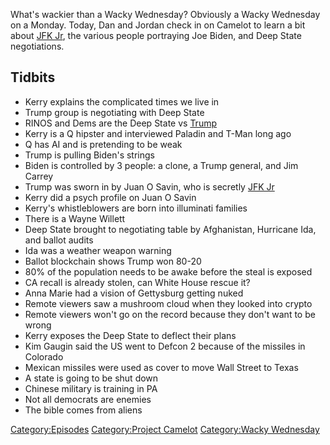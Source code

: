 {{DEFAULTSORT:
    #_EPISODE_0595:Boulder Missiles and Gettysburg Nukes
}}{{Episode
    | title           = Boulder Missiles and Gettysburg Nukes
    | caption         = Listen to this episode on [https://knowledgefight.libsyn.com/595-boulder-missiles-and-gettysburg-nukes Libsyn] [https://open.spotify.com/episode/5banZE7kDQaz62yeW7z7Og Spotify], Read the [[Transcript/595: Boulder Missiles and Gettysburg Nukes|Unofficial Transcript]]
    | episodeNumber   = 595
    | length          = 01:10:07
    | airDate         = September 13, 2021
    | episodeType     = [[:Category:Project Camelot|Project Camelot]], [[:Category:Wacky Wednesday|Wacky Wednesday]]
    | appearance      = [[Kerry Cassidy]], [[Jim Carrey]], [[Juan O Savin]], [[JFK Jr]], [[Wayne Willett]], [[Anna Marie]], [[Kim Gaugin]]
    | oocDrop         = This is in part how Atlantis was sunk
    | previousEpisode = [[594: September 7, 2021]]
    | nextEpisode     = [[596: Possibly Too Much Wacky]]
}}

{{Stub}}

What's wackier than a Wacky Wednesday? Obviously a Wacky Wednesday on a Monday. Today, Dan and Jordan check in on Camelot to learn a bit about [[John F. Kennedy Jr.|JFK Jr]], the various people portraying Joe Biden, and Deep State negotiations.

==Tidbits==

*Kerry explains the complicated times we live in
*Trump group is negotiating with Deep State
*RINOS and Dems are the Deep State vs [[Donald Trump|Trump]]
*Kerry is a Q hipster and interviewed Paladin and T-Man long ago
*Q has AI and is pretending to be weak
*Trump is pulling Biden's strings
*Biden is controlled by 3 people: a clone, a Trump general, and Jim Carrey
*Trump was sworn in by Juan O Savin, who is secretly [[John F. Kennedy Jr.|JFK Jr]]
*Kerry did a psych profile on Juan O Savin
*Kerry's whistleblowers are born into illuminati families
*There is a Wayne Willett
*Deep State brought to negotiating table by Afghanistan, Hurricane Ida, and ballot audits
*Ida was a weather weapon warning
*Ballot blockchain shows Trump won 80-20
*80% of the population needs to be awake before the steal is exposed
*CA recall is already stolen, can White House rescue it?
*Anna Marie had a vision of Gettysburg getting nuked
*Remote viewers saw a mushroom cloud when they looked into crypto
*Remote viewers won't go on the record because they don't want to be wrong
*Kerry exposes the Deep State to deflect their plans
*Kim Gaugin said the US went to Defcon 2 because of the missiles in Colorado
*Mexican missiles were used as cover to move Wall Street to Texas
*A state is going to be shut down
*Chinese military is training in PA
*Not all democrats are enemies
*The bible comes from aliens

[[Category:Episodes]]
[[Category:Project Camelot]]
[[Category:Wacky Wednesday]]
